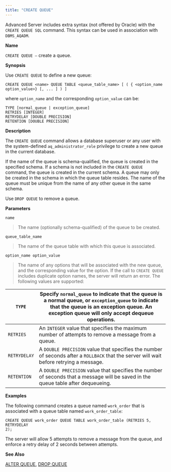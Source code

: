```yaml
---
title: "CREATE QUEUE"
---
```


<div id="create_queue" class="registered_link"></div>

Advanced Server includes extra syntax (not offered by Oracle) with the `CREATE QUEUE SQL` command. This syntax can be used in association with `DBMS_AQADM`.

**Name**

`CREATE QUEUE –` create a queue.

**Synopsis**

Use `CREATE QUEUE` to define a new queue:

```text
CREATE QUEUE <name> QUEUE TABLE <queue_table_name> [ ( { <option_name
option_value>} [, ... ] ) ]
```

where `option_name` and the corresponding `option_value` can be:

```text
TYPE [normal_queue | exception_queue]
RETRIES [INTEGER]
RETRYDELAY [DOUBLE PRECISION]
RETENTION [DOUBLE PRECISION]
```

**Description**

The `CREATE QUEUE` command allows a database superuser or any user with the system-defined `aq_administrator_role` privilege to create a new queue in the current database.

If the name of the queue is schema-qualified, the queue is created in the specified schema. If a schema is not included in the `CREATE QUEUE` command, the queue is created in the current schema. A queue may only be created in the schema in which the queue table resides. The name of the queue must be unique from the name of any other queue in the same schema.

Use `DROP QUEUE` to remove a queue.

**Parameters**

`name`

> The name (optionally schema-qualified) of the queue to be created.

`queue_table_name`

> The name of the queue table with which this queue is associated.

`option_name option_value`

> The name of any options that will be associated with the new queue, and the corresponding value for the option. If the call to `CREATE QUEUE` includes duplicate option names, the server will return an error. The following values are supported:

| `TYPE`       | Specify `normal_queue` to indicate that the queue is a normal queue, or `exception_queue` to indicate that the queue is an exception queue. An exception queue will only accept dequeue operations. |
| ------------ | --------------------------------------------------------------------------------------------------------------------------------------------------------------------------------------------------- |
| `RETRIES`    | An `INTEGER` value that specifies the maximum number of attempts to remove a message from a queue.                                                                                                  |
| `RETRYDELAY` | A `DOUBLE PRECISION` value that specifies the number of seconds after a `ROLLBACK` that the server will wait before retrying a message.                                                             |
| `RETENTION`  | A `DOUBLE PRECISION` value that specifies the number of seconds that a message will be saved in the queue table after dequeueing.                                                                   |

**Examples**

The following command creates a queue named `work_order` that is associated with a queue table named `work_order_table`:

```text
CREATE QUEUE work_order QUEUE TABLE work_order_table (RETRIES 5, RETRYDELAY
2);
```

The server will allow 5 attempts to remove a message from the queue, and enforce a retry delay of 2 seconds between attempts.

**See Also**

[ALTER QUEUE](../06_alter_queue/#alter_queue), [DROP QUEUE](../52_drop_queue/#drop_queue)
